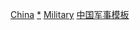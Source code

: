 [[Category:军事小作品模板|China]]
[[Category:中国军事小作品|*]]
[[Category:中国小作品模板|Military]]
[[Category:中国军事模板|]]